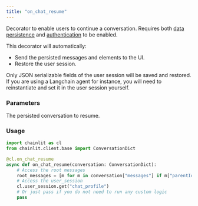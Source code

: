 ```yaml
---
title: "on_chat_resume"
---
```


Decorator to enable users to continue a conversation.
Requires both [data persistence](/cloud/persistence/getting-started) and [authentication](/authentication) to be enabled.

This decorator will automatically:

- Send the persisted messages and elements to the UI.
- Restore the user session.

<Warning>
  Only JSON serializable fields of the user session will be saved and restored.
  If you are using a Langchain agent for instance, you will need to
  reinstantiate and set it in the user session yourself.
</Warning>

### Parameters

<ParamField path="conversation" type="ConversationDict">
  The persisted conversation to resume.
</ParamField>

### Usage

```python Code Example
import chainlit as cl
from chainlit.client.base import ConversationDict

@cl.on_chat_resume
async def on_chat_resume(conversation: ConversationDict):
    # Access the root messages
    root_messages = [m for m in conversation["messages"] if m["parentId"] == None]
    # Access the user_session
    cl.user_session.get("chat_profile")
    # Or just pass if you do not need to run any custom logic
    pass
```
